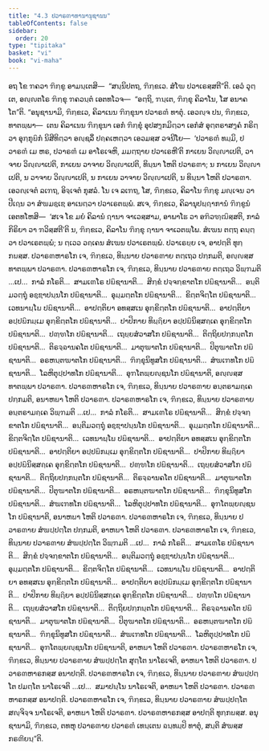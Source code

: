 ```yaml
---
title: "4.3 ປວາຣຓາທານານຸຊານນ"
tableOfContents: false
sidebar:
  order: 20
type: "tipitaka"
basket: "vi"
book: "vi-maha"
---
```



<DynamicBreadcrumb />

<Division number="213" book="vi-maha">

<Paragraph number="965" book="vi-maha">
ອຖ ໂຂ ຠຄວາ ຠິກ຺ຂູ ອາມນ຺ເຕສິ—  “ສນ຺ນິປຕຖ, ຠິກ຺ຂເວ. ສໍໂຆ ປວາເຣສ຺ສຕີ”ຕິ. ເອວໍ ວຸຕ຺ເຕ, ອຎ຺ຎຕໂຣ ຠິກ຺ຂຸ ຠຄວນ຺ຕໍ ເອຕທໂວຈ—  “ອຕ຺ຖິ, ຠນ຺ເຕ, ຠິກ຺ຂຸ ຄິລາໂນ, ໂສ ອນາຄໂຕ”ຕິ. “ອນຸຊານາມິ, ຠິກ຺ຂເວ, ຄິລາເນນ ຠິກ຺ຂຸນາ ປວາຣຓໍ ທາຕຸໍ. ເອວຎ຺ຈ ປນ, ຠິກ຺ຂເວ, ທາຕພ຺ພາ—  ເຕນ ຄິລາເນນ ຠິກ຺ຂຸນາ ເອກໍ ຠິກ຺ຂຸໍ ອຸປສງ຺ກມິຕ຺ວາ ເອກໍສໍ ອຸຕ຺ຕຣາສງ຺ຄໍ ກຣິຕ຺ວາ ອຸກ຺ກຸຏິກໍ ນິສີທິຕ຺ວາ ອຎ຺ຊລິໍ ປຄ຺ຄເຫຕ຺ວາ ເອວມສ຺ສ ວຈນີໂຍ—  ‘ປວາຣຓໍ ທມ຺ມິ, ປວາຣຓໍ ເມ ຫຣ, ປວາຣຓໍ ເມ ອາໂຣເຈຫິ, ມມຕ຺ຖາຍ ປວາເຣຫີ’ຕິ ກາເຍນ ວິຎ຺ຎາເປຕິ, ວາຈາຍ ວິຎ຺ຎາເປຕິ, ກາເຍນ ວາຈາຍ ວິຎ຺ຎາເປຕິ, ທິນ຺ນາ ໂຫຕິ ປວາຣຓາ; ນ ກາເຍນ ວິຎ຺ຎາເປຕິ, ນ ວາຈາຍ ວິຎ຺ຎາເປຕິ, ນ ກາເຍນ ວາຈາຍ ວິຎ຺ຎາເປຕິ, ນ ທິນ຺ນາ ໂຫຕິ ປວາຣຓາ. ເອວຎ຺ເຈຕໍ ລເຠຖ, ອິຈ຺ເຈຕໍ ກຸສລໍ. ໂນ ເຈ ລເຠຖ, ໂສ, ຠິກ຺ຂເວ, ຄິລາໂນ ຠິກ຺ຂຸ ມຎ຺ເຈນ ວາ ປີເຐນ ວາ ສໍຆມຊ຺ເຌ ອາເນຕ຺ວາ ປວາເຣຕພ຺ພໍ. ສເຈ, ຠິກ຺ຂເວ, ຄິລານຸປຏ຺ຐາການໍ ຠິກ຺ຂູນໍ ເອຕທໂຫສິ—  ‘ສເຈ ໂຂ ມຍໍ ຄິລານໍ ຐານາ ຈາເວສ຺ສາມ, ອາພາໂຘ ວາ ອຠິວຑ຺ຒິສ຺ສຕິ, ກາລໍກິຣິຍາ ວາ ຠວິສ຺ສຕີ’ຕິ ນ, ຠິກ຺ຂເວ, ຄິລາໂນ ຠິກ຺ຂຸ ຐານາ ຈາເວຕພ຺ໂພ. ສໍເຆນ ຕຕ຺ຖ ຄນ຺ຕ຺ວາ ປວາເຣຕພ຺ພໍ; ນ ຕ຺ເວວ ວຄ຺ເຄນ ສໍເຆນ ປວາເຣຕພ຺ພໍ. ປວາເຣຍ຺ຍ ເຈ, ອາປຕ຺ຕິ ທຸກ຺ກຏສ຺ສ.
</Paragraph>

<Paragraph number="966" book="vi-maha">
ປວາຣຓຫາຣໂກ ເຈ, ຠິກ຺ຂເວ, ທິນ຺ນາຍ ປວາຣຓາຍ ຕຕ຺ເຖວ ປກ຺ກມຕິ, ອຎ຺ຎສ຺ສ ທາຕພ຺ພາ ປວາຣຓາ. ປວາຣຓຫາຣໂກ ເຈ, ຠິກ຺ຂເວ, ທິນ຺ນາຍ ປວາຣຓາຍ ຕຕ຺ເຖວ ວິພ຺ຠມຕິ …ເປ…  ກາລໍ ກໂຣຕິ…  ສາມເຓໂຣ ປຏິຊານາຕິ…  ສິກ຺ຂໍ ປຈ຺ຈກ຺ຂາຕໂກ ປຏິຊານາຕິ…  ອນ຺ຕິມວຕ຺ຖຸໍ ອຊ຺ຌາປນ຺ນໂກ ປຏິຊານາຕິ…  ອຸມ຺ມຕ຺ຕໂກ ປຏິຊານາຕິ…  ຂິຕ຺ຕຈິຕ຺ໂຕ ປຏິຊານາຕິ…  ເວທນາຏ຺ໂຏ ປຏິຊານາຕິ…  ອາປຕ຺ຕິຍາ ອທສ຺ສເນ ອຸກ຺ຂິຕ຺ຕໂກ ປຏິຊານາຕິ…  ອາປຕ຺ຕິຍາ ອປ຺ປຏິກມ຺ເມ ອຸກ຺ຂິຕ຺ຕໂກ ປຏິຊານາຕິ…  ປາປິກາຍ ທິຏ຺ຐິຍາ ອປ຺ປຏິນິສ຺ສຄ຺ເຄ ອຸກ຺ຂິຕ຺ຕໂກ ປຏິຊານາຕິ…  ປຓ຺ຑໂກ ປຏິຊານາຕິ…  ເຖຍ຺ຍສໍວາສໂກ ປຏິຊານາຕິ…  ຕິຕ຺ຖິຍປກ຺ກນ຺ຕໂກ ປຏິຊານາຕິ…  ຕິຣຈ຺ຉານຄໂຕ ປຏິຊານາຕິ…  ມາຕຸຆາຕໂກ ປຏິຊານາຕິ…  ປິຕຸຆາຕໂກ ປຏິຊານາຕິ…  ອຣຫນ຺ຕຆາຕໂກ ປຏິຊານາຕິ…  ຠິກ຺ຂຸນິທູສໂກ ປຏິຊານາຕິ…  ສໍຆເຠທໂກ ປຏິຊານາຕິ…  ໂລຫິຕຸປ຺ປາທໂກ ປຏິຊານາຕິ…  ອຸຠໂຕພ຺ຍຎ຺ຊນໂກ ປຏິຊານາຕິ, ອຎ຺ຎສ຺ສ ທາຕພ຺ພາ ປວາຣຓາ.
</Paragraph>

<Paragraph number="967" book="vi-maha">
ປວາຣຓຫາຣໂກ ເຈ, ຠິກ຺ຂເວ, ທິນ຺ນາຍ ປວາຣຓາຍ ອນ຺ຕຣາມຄ຺ເຄ ປກ຺ກມຕິ, ອນາຫຏາ ໂຫຕິ ປວາຣຓາ. ປວາຣຓຫາຣໂກ ເຈ, ຠິກ຺ຂເວ, ທິນ຺ນາຍ ປວາຣຓາຍ ອນ຺ຕຣາມຄ຺ເຄ ວິພ຺ຠມຕິ …ເປ…  ກາລໍ ກໂຣຕິ…  ສາມເຓໂຣ ປຏິຊານາຕິ…  ສິກ຺ຂໍ ປຈ຺ຈກ຺ຂາຕໂກ ປຏິຊານາຕິ…  ອນ຺ຕິມວຕ຺ຖຸໍ ອຊ຺ຌາປນ຺ນໂກ ປຏິຊານາຕິ…  ອຸມ຺ມຕ຺ຕໂກ ປຏິຊານາຕິ…  ຂິຕ຺ຕຈິຕ຺ໂຕ ປຏິຊານາຕິ…  ເວທນາຏ຺ໂຏ ປຏິຊານາຕິ…  ອາປຕ຺ຕິຍາ ອທສ຺ສເນ ອຸກ຺ຂິຕ຺ຕໂກ ປຏິຊານາຕິ…  ອາປຕ຺ຕິຍາ ອປ຺ປຏິກມ຺ເມ ອຸກ຺ຂິຕ຺ຕໂກ ປຏິຊານາຕິ…  ປາປິກາຍ ທິຏ຺ຐິຍາ ອປ຺ປຏິນິສ຺ສຄ຺ເຄ ອຸກ຺ຂິຕ຺ຕໂກ ປຏິຊານາຕິ…  ປຓ຺ຑໂກ ປຏິຊານາຕິ…  ເຖຍ຺ຍສໍວາສໂກ ປຏິຊານາຕິ…  ຕິຕ຺ຖິຍປກ຺ກນ຺ຕໂກ ປຏິຊານາຕິ…  ຕິຣຈ຺ຉານຄໂຕ ປຏິຊານາຕິ…  ມາຕຸຆາຕໂກ ປຏິຊານາຕິ…  ປິຕຸຆາຕໂກ ປຏິຊານາຕິ…  ອຣຫນ຺ຕຆາຕໂກ ປຏິຊານາຕິ…  ຠິກ຺ຂຸນິທູສໂກ ປຏິຊານາຕິ…  ສໍຆເຠທໂກ ປຏິຊານາຕິ…  ໂລຫິຕຸປ຺ປາທໂກ ປຏິຊານາຕິ…  ອຸຠໂຕພ຺ຍຎ຺ຊນໂກ ປຏິຊານາຕິ, ອນາຫຏາ ໂຫຕິ ປວາຣຓາ.
</Paragraph>

<Paragraph number="968" book="vi-maha">
ປວາຣຓຫາຣໂກ ເຈ, ຠິກ຺ຂເວ, ທິນ຺ນາຍ ປວາຣຓາຍ ສໍຆປ຺ປຕ຺ໂຕ ປກ຺ກມຕິ, ອາຫຏາ ໂຫຕິ ປວາຣຓາ. ປວາຣຓຫາຣໂກ ເຈ, ຠິກ຺ຂເວ, ທິນ຺ນາຍ ປວາຣຓາຍ ສໍຆປ຺ປຕ຺ໂຕ ວິພ຺ຠມຕິ …ເປ…  ກາລໍ ກໂຣຕິ…  ສາມເຓໂຣ ປຏິຊານາຕິ…  ສິກ຺ຂໍ ປຈ຺ຈກ຺ຂາຕໂກ ປຏິຊານາຕິ…  ອນ຺ຕິມວຕ຺ຖຸໍ ອຊ຺ຌາປນ຺ນໂກ ປຏິຊານາຕິ…  ອຸມ຺ມຕ຺ຕໂກ ປຏິຊານາຕິ…  ຂິຕ຺ຕຈິຕ຺ໂຕ ປຏິຊານາຕິ…  ເວທນາຏ຺ໂຏ ປຏິຊານາຕິ…  ອາປຕ຺ຕິຍາ ອທສ຺ສເນ ອຸກ຺ຂິຕ຺ຕໂກ ປຏິຊານາຕິ…  ອາປຕ຺ຕິຍາ ອປ຺ປຏິກມ຺ເມ ອຸກ຺ຂິຕ຺ຕໂກ ປຏິຊານາຕິ…  ປາປິກາຍ ທິຏ຺ຐິຍາ ອປ຺ປຏິນິສ຺ສຄ຺ເຄ ອຸກ຺ຂິຕ຺ຕໂກ ປຏິຊານາຕິ…  ປຓ຺ຑໂກ ປຏິຊານາຕິ…  ເຖຍ຺ຍສໍວາສໂກ ປຏິຊານາຕິ…  ຕິຕ຺ຖິຍປກ຺ກນ຺ຕໂກ ປຏິຊານາຕິ…  ຕິຣຈ຺ຉານຄໂຕ ປຏິຊານາຕິ…  ມາຕຸຆາຕໂກ ປຏິຊານາຕິ…  ປິຕຸຆາຕໂກ ປຏິຊານາຕິ…  ອຣຫນ຺ຕຆາຕໂກ ປຏິຊານາຕິ…  ຠິກ຺ຂຸນິທູສໂກ ປຏິຊານາຕິ…  ສໍຆເຠທໂກ ປຏິຊານາຕິ…  ໂລຫິຕຸປ຺ປາທໂກ ປຏິຊານາຕິ…  ອຸຠໂຕພ຺ຍຎ຺ຊນໂກ ປຏິຊານາຕິ, ອາຫຏາ ໂຫຕິ ປວາຣຓາ.
</Paragraph>

<Paragraph number="969" book="vi-maha">
ປວາຣຓຫາຣໂກ ເຈ, ຠິກ຺ຂເວ, ທິນ຺ນາຍ ປວາຣຓາຍ ສໍຆປ຺ປຕ຺ໂຕ ສຸຕ຺ໂຕ ນາໂຣເຈຕິ, ອາຫຏາ ໂຫຕິ ປວາຣຓາ. ປວາຣຓຫາຣກສ຺ສ ອນາປຕ຺ຕິ. ປວາຣຓຫາຣໂກ ເຈ, ຠິກ຺ຂເວ, ທິນ຺ນາຍ ປວາຣຓາຍ ສໍຆປ຺ປຕ຺ໂຕ ປມຕ຺ໂຕ ນາໂຣເຈຕິ …ເປ…  ສມາປນ຺ໂນ ນາໂຣເຈຕິ, ອາຫຏາ ໂຫຕິ ປວາຣຓາ. ປວາຣຓຫາຣກສ຺ສ ອນາປຕ຺ຕິ.
</Paragraph>

<Paragraph number="970" book="vi-maha">
ປວາຣຓຫາຣໂກ ເຈ, ຠິກ຺ຂເວ, ທິນ຺ນາຍ ປວາຣຓາຍ ສໍຆປ຺ປຕ຺ໂຕ ສຎ຺ຈິຈ຺ຈ ນາໂຣເຈຕິ, ອາຫຏາ ໂຫຕິ ປວາຣຓາ. ປວາຣຓຫາຣກສ຺ສ ອາປຕ຺ຕິ ທຸກ຺ກຏສ຺ສ. ອນຸຊານາມິ, ຠິກ຺ຂເວ, ຕທຫຸ ປວາຣຓາຍ ປວາຣຓໍ ເທນ຺ເຕນ ຉນ຺ທມ຺ປິ ທາຕຸໍ, ສນ຺ຕິ ສໍຆສ຺ສ ກຣຓີຍນ຺”ຕິ.
</Paragraph>
</Division>